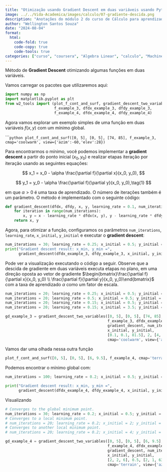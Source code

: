 ```yaml
---
title: "Otimização usando Gradient Descent em duas variáveis usando Python"
image: ../../Vida-Academica/images/calculo/07-gradiente-descida.png
description: "Anotações do módulo 2 do curso de Cálculo para aprendizado de máquina e ciência de dados"
author: "Wellington Santos Souza"
date: "2024-08-04"
format: 
  html:
    code-fold: true
    code-copy: true
    code-tools: true
categories: ["curso", "coursera", "Algebra Linear", "calculo", "Machine Learning", "Data Science", "Deep Learning", "Python", "R", "Algebra Linear"]
---
```

Método de **Gradient Descent** otimizando algumas funções em duas variáveis. 

Vamos carregar os pacotes que utilizaremos aqui:

```python
import numpy as np
import matplotlib.pyplot as plt
from w2_tools import (plot_f_cont_and_surf, gradient_descent_two_variables, 
                      f_example_3, dfdx_example_3, dfdy_example_3, 
                      f_example_4, dfdx_example_4, dfdy_example_4)
```

Agora vamos explorar um exemplo simples de uma função em duas variáveis $f(x,y)$ com um mínimo global.

``````python
plot_f_cont_and_surf([0, 5], [0, 5], [74, 85], f_example_3, cmap='coolwarm', view={'azim':-60,'elev':28})
```

Para encontrarmos o mínimo, você podemos implementar a **gradient descent** a partir do ponto inicial $(x_0,y_0)$ e realizar etapas iteração por iteração usando as seguintes equações:

$$
x_1 = x_0 - \alpha \frac{\partial f}{\partial x}(x_0, y_0),
$$

$$
y_1 = y_0 - \alpha \frac{\partial f}{\partial y}(x_0, y_0),\tag{1}
$$

em que $\alpha>0$ é uma taxa de aprendizado. O número de iterações também é um parâmetro. O método é implementado com o seguinte código:

```python
def gradient_descent(dfdx, dfdy, x, y, learning_rate = 0.1, num_iterations = 100):
    for iteration in range(num_iterations):
        x, y = x - learning_rate * dfdx(x, y), y - learning_rate * dfdy(x, y)
    return x, y
```

Agora, para otimizar a função, configuramos os parâmetros `num_iterations`, `learning_rate`, `x_initial`, `y_initial` e executar o **gradient descent**:

```python
num_iterations = 30; learning_rate = 0.25; x_initial = 0.5; y_initial = 0.6
print("Gradient descent result: x_min, y_min =", 
      gradient_descent(dfdx_example_3, dfdy_example_3, x_initial, y_initial, learning_rate, num_iterations)) 
```

Pode ver a visualização executando o código a seguir. Observe que a descida de gradiente em duas variáveis executa etapas no plano, em uma direção oposta ao vetor de gradiente $\begin{bmatrix}\frac{\partial f}{\partial x}(x_0, y_0) \\ \frac{\partial f}{\partial y}(x_0, y_0)\end{bmatrix}$ com a taxa de aprendizado $\alpha$ como um fator de escala.

```python
num_iterations = 20; learning_rate = 0.25; x_initial = 0.5; y_initial = 0.6
num_iterations = 20; learning_rate = 0.5; x_initial = 0.5; y_initial = 0.6
num_iterations = 20; learning_rate = 0.15; x_initial = 0.5; y_initial = 0.6
num_iterations = 20; learning_rate = 0.15; x_initial = 3.5; y_initial = 3.6

gd_example_3 = gradient_descent_two_variables([0, 5], [0, 5], [74, 85], 
                                              f_example_3, dfdx_example_3, dfdy_example_3, 
                                              gradient_descent, num_iterations, learning_rate, 
                                              x_initial, y_initial, 
                                              [0.1, 0.1, 81.5], 2, [4, 1, 171], 
                                              cmap='coolwarm', view={'azim':-60,'elev':28})
```

Vamos dar uma olhada nessa outra função

```python
plot_f_cont_and_surf([0, 5], [0, 5], [6, 9.5], f_example_4, cmap='terrain', view={'azim':-63,'elev':21})
```

Podemos encontrar o mínimo global com:

```python
num_iterations = 100; learning_rate = 0.2; x_initial = 0.5; y_initial = 3

print("Gradient descent result: x_min, y_min =", 
      gradient_descent(dfdx_example_4, dfdy_example_4, x_initial, y_initial, learning_rate, num_iterations)) 
```

Visualizando
```python
# Converges to the global minimum point.
num_iterations = 30; learning_rate = 0.2; x_initial = 0.5; y_initial = 3
# Converges to a local minimum point.
# num_iterations = 20; learning_rate = 0.2; x_initial = 2; y_initial = 3
# Converges to another local minimum point.
# num_iterations = 20; learning_rate = 0.2; x_initial = 4; y_initial = 0.5

gd_example_4 = gradient_descent_two_variables([0, 5], [0, 5], [6, 9.5], 
                                              f_example_4, dfdx_example_4, dfdy_example_4, 
                                              gradient_descent, num_iterations, learning_rate, 
                                              x_initial, y_initial, 
                                              [2, 2, 6], 0.5, [2, 1, 63], 
                                              cmap='terrain', view={'azim':-63,'elev':21})
```

